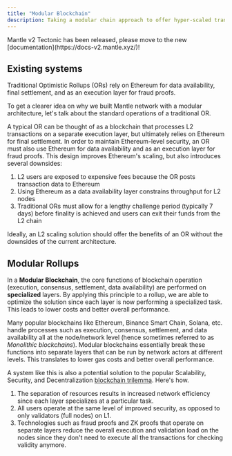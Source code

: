 ```yaml
---
title: "Modular Blockchain"
description: Taking a modular chain approach to offer hyper-scaled transaction throughput
---
```


<Warning>
Mantle v2 Tectonic has been released, please move to the new [documentation](https://docs-v2.mantle.xyz/)!

</Warning>

## Existing systems

Traditional Optimistic Rollups (ORs) rely on Ethereum for data availability, final settlement, and as an execution layer for fraud proofs.

To get a clearer idea on why we built Mantle network with a modular architecture, let's talk about the standard operations of a traditional OR.

A typical OR can be thought of as a blockchain that processes L2 transactions on a separate execution layer, but ultimately relies on Ethereum for final settlement. In order to maintain Ethereum-level security, an OR must also use Ethereum for data availability and as an execution layer for fraud proofs. This design improves Ethereum's scaling, but also introduces several downsides:

1. L2 users are exposed to expensive fees because the OR posts transaction data to Ethereum
2. Using Ethereum as a data availability layer constrains throughput for L2 nodes
3. Traditional ORs must allow for a lengthy challenge period (typically 7 days) before finality is achieved and users can exit their funds from the L2 chain

Ideally, an L2 scaling solution should offer the benefits of an OR without the downsides of the current architecture.

## Modular Rollups

In a **Modular Blockchain**, the core functions of blockchain operation (execution, consensus, settlement, data availability) are performed on **specialized** layers. By applying this principle to a rollup, we are able to optimize the solution since each layer is now performing a specialized task. This leads to lower costs and better overall performance.

Many popular blockchains like Ethereum, Binance Smart Chain, Solana, etc. handle processes such as execution, consensus, settlement, and data availability all at the node/network level (hence sometimes referred to as *Monolithic blockchains*). Modular blockchains essentially break these functions into separate layers that can be run by network actors at different levels. This translates to lower gas costs and better overall performance.

A system like this is also a potential solution to the popular Scalability, Security, and Decentralization [blockchain trilemma](https://learn.bybit.com/deep-dive/blockchain-trilemma/). Here's how.

1. The separation of resources results in increased network efficiency since each layer specializes at a particular task.
2. All users operate at the same level of improved security, as opposed to only validators (full nodes) on L1.
3. Technologies such as fraud proofs and ZK proofs that operate on separate layers reduce the overall execution and validation load on the nodes since they don't need to execute all the transactions for checking validity anymore.



